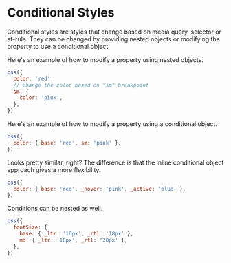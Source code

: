 # Conditional Styles

Conditional styles are styles that change based on media query, selector or at-rule. They can be changed by providing
nested objects or modifying the property to use a conditional object.

Here's an example of how to modify a property using nested objects.

```js
css({
  color: 'red',
  // change the color based on "sm" breakpoint
  sm: {
    color: 'pink',
  },
})
```

Here's an example of how to modify a property using a conditional object.

```js
css({
  color: { base: 'red', sm: 'pink' },
})
```

Looks pretty similar, right? The difference is that the inline conditional object approach gives a more flexibility.

```js
css({
  color: { base: 'red', _hover: 'pink', _active: 'blue' },
})
```

Conditions can be nested as well.

```js
css({
  fontSize: {
    base: { _ltr: '16px', _rtl: '18px' },
    md: { _ltr: '18px', _rtl: '20px' },
  },
})
```
